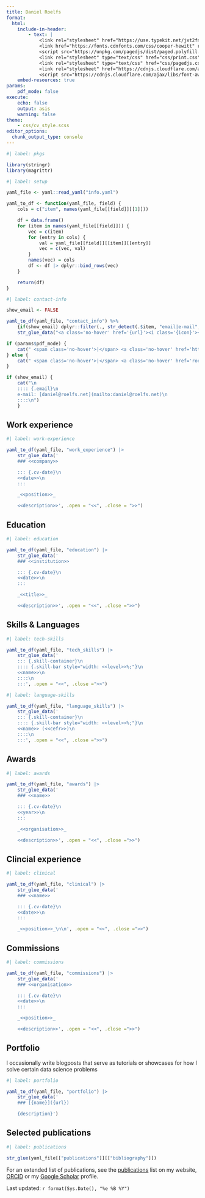 ```yaml
---
title: Daniel Roelfs
format:
  html:
    include-in-header: 
        - text: |
            <link rel="stylesheet" href="https://use.typekit.net/jxt2fnp.css">
            <link href="https://fonts.cdnfonts.com/css/cooper-hewitt" rel="stylesheet">
            <script src="https://unpkg.com/pagedjs/dist/paged.polyfill.js"></script>
            <link rel="stylesheet" type="text/css" href="css/print.css">
            <link rel="stylesheet" type="text/css" href="css/pagedjs.css" media="screen">
            <link rel="stylesheet" href="https://cdnjs.cloudflare.com/ajax/libs/font-awesome/6.5.2/css/all.min.css" crossorigin="anonymous" referrerpolicy="no-referrer" />
            <script src="https://cdnjs.cloudflare.com/ajax/libs/font-awesome/6.5.2/js/all.min.js" crossorigin="anonymous" referrerpolicy="no-referrer"></script>
    embed-resources: true
params:
    pdf_mode: false
execute:
    echo: false
    output: asis
    warning: false
theme:
    - css/cv_style.scss
editor_options:
  chunk_output_type: console
---
```


```r
#| label: pkgs

library(stringr)
library(magrittr)
```

```r
#| label: setup

yaml_file <- yaml::read_yaml("info.yaml")

yaml_to_df <- function(yaml_file, field) {
    cols = c("item", names(yaml_file[[field]][[1]]))

    df = data.frame()
    for (item in names(yaml_file[[field]])) {
        vec = c(item)
        for (entry in cols) {
            val = yaml_file[[field]][[item]][[entry]]
            vec = c(vec, val)
        }
        names(vec) = cols
        df <- df |> dplyr::bind_rows(vec)
    }

    return(df)
}
```

::: {.socials}
```r
#| label: contact-info

show_email <- FALSE

yaml_to_df(yaml_file, "contact_info") %>%
    {if(show_email) dplyr::filter(., str_detect(.$item, "email|e-mail", negate = TRUE)) else .} |>
    str_glue_data("<a class='no-hover' href='{url}'><i class='{icon}'></i></a> ")

if (params$pdf_mode) {
    cat(" <span class='no-hover'>|</span> <a class='no-hover' href='https://cv.danielroelfs.com'><i class='fa-brands fa-safari'></i></a>")
} else {
    cat(" <span class='no-hover'>|</span> <a class='no-hover' href='roelfs_cv.pdf'><i class='fa-solid fa-download'></i></a>")
}

if (show_email) {
    cat("\n
    :::: {.email}\n
    e-mail: [daniel@roelfs.net](mailto:daniel@roelfs.net)\n
    ::::\n")
    }
```
:::

## Work experience {.section}

```r
#| label: work-experience

yaml_to_df(yaml_file, "work_experience") |>
    str_glue_data('
    ### <<company>>

    ::: {.cv-date}\n
    <<date>>\n
    :::

    _<<position>>_

    <<description>>', .open = "<<", .close = ">>")
```

## Education {.section}

```r
#| label: education

yaml_to_df(yaml_file, "education") |>
    str_glue_data('
    ### <<institution>>

    ::: {.cv-date}\n
    <<date>>\n
    :::

    _<<title>>_

    <<description>>', .open = "<<", .close =">>")
```

## Skills & Languages {.section}

::: {.two-col-row}
:::: {.two-col-column}
```r
#| label: tech-skills

yaml_to_df(yaml_file, "tech_skills") |>
    str_glue_data('
    ::: {.skill-container}\n
    :::: {.skill-bar style="width: <<level>>%;"}\n
    <<name>>\n
    ::::\n
    :::', .open = "<<", .close =">>")
```
::::
:::: {.two-col-column}
```r
#| label: language-skills

yaml_to_df(yaml_file, "language_skills") |>
    str_glue_data('
    ::: {.skill-container}\n
    :::: {.skill-bar style="width: <<level>>%;"}\n
    <<name>> (<<cefr>>)\n
    ::::\n
    :::', .open = "<<", .close =">>")
```
::::
:::

## Awards {.section}

```r
#| label: awards

yaml_to_df(yaml_file, "awards") |>
    str_glue_data('
    ### <<name>>

    ::: {.cv-date}\n
    <<year>>\n
    :::

    _<<organisation>>_

    <<description>>', .open = "<<", .close =">>")
```

## Clincial experience {.section}

```r
#| label: clinical

yaml_to_df(yaml_file, "clinical") |>
    str_glue_data('
    ### <<name>>

    ::: {.cv-date}\n
    <<date>>\n
    :::

    _<<position>>_\n\n', .open = "<<", .close =">>")
```

## Commissions {.section}

```r
#| label: commissions

yaml_to_df(yaml_file, "commissions") |>
    str_glue_data('
    ### <<organisation>>

    ::: {.cv-date}\n
    <<date>>\n
    :::

    _<<position>>_

    <<description>>', .open = "<<", .close =">>")
```

## Portfolio {.section}

I occasionally write blogposts that serve as tutorials or showcases for how I solve certain data science problems

```r
#| label: portfolio

yaml_to_df(yaml_file, "portfolio") |>
    str_glue_data('
    ### [{name}]({url})

    {description}')
```

## Selected publications {.section}

```r
#| label: publications

str_glue(yaml_file[["publications"]][["bibliography"]])
```

For an extended list of publications, see the [publications](https://danielroelfs.com/publications) list on my website, [ORCID](https://orcid.org/0000-0002-1083-002X) or my [Google Scholar](https://scholar.google.com/citations?hl=en&user=QmVQcsAAAAAJ&view_op=list_works&sortby=pubdate) profile.

::: {.last-updated}
Last updated: `r format(Sys.Date(), "%e %B %Y")`
:::